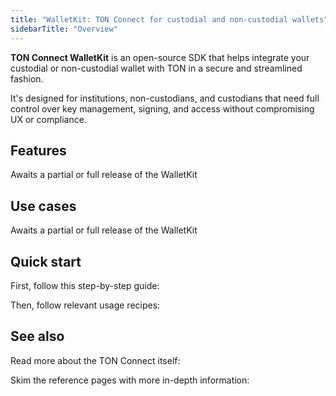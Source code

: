 ```yaml
---
title: "WalletKit: TON Connect for custodial and non-custodial wallets"
sidebarTitle: "Overview"
---
```


**TON Connect WalletKit** is an open-source SDK that helps integrate your custodial or non-custodial wallet with TON in a secure and streamlined fashion.

It's designed for institutions, non-custodians, and custodians that need full control over key management, signing, and access without compromising UX or compliance.

## Features

<Note>Awaits a partial or full release of the WalletKit</Note>

## Use cases

<Note>Awaits a partial or full release of the WalletKit</Note>

## Quick start

First, follow this step-by-step guide:

<Card
  title="How to integrate a wallet with TON"
  href="/ecosystem/ton-connect/wallet"
/>

Then, follow relevant usage recipes:

<Tabs>
  <Tab
    title="Web"
    icon="globe"
  >
    <Columns
      cols={3}
    >
      <Card
        title="Initialize the kit"
        href="/ecosystem/ton-connect/walletkit/web/init"
      />
    </Columns>
  </Tab>
</Tabs>

## See also

Read more about the TON Connect itself:

<Card
  title="TON Connect overview"
  href="/ecosystem/ton-connect"
/>

Skim the reference pages with more in-depth information:

<Columns cols={2}>
  <Card
    title="TON Connect manifests"
    href="/ecosystem/ton-connect/manifest"
  />

  <Card
    title="@tonconnect/protocol"
    arrow="true"
    href="https://ton-connect.github.io/sdk/modules/_tonconnect_protocol.html"
  />
</Columns>
